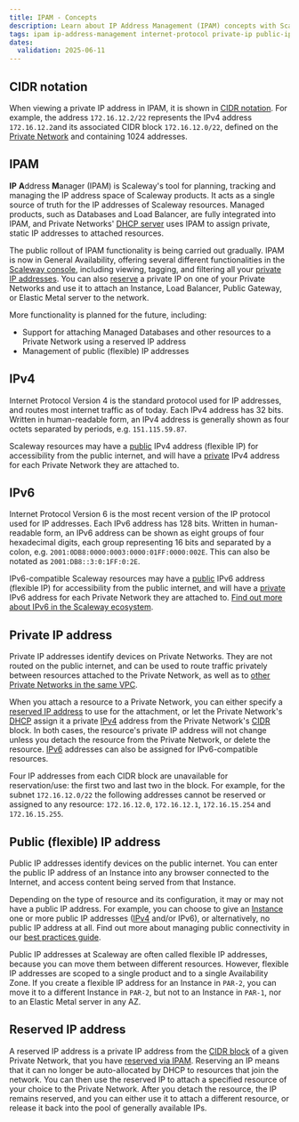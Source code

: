 ```yaml
---
title: IPAM - Concepts
description: Learn about IP Address Management (IPAM) concepts with Scaleway. Understand how to organize, allocate, and manage IP resources efficiently in your cloud infrastructure.
tags: ipam ip-address-management internet-protocol private-ip public-ip flexible-ip list-ips book-ip
dates:
  validation: 2025-06-11
---
```


## CIDR notation

When viewing a private IP address in IPAM, it is shown in [CIDR notation](https://en.wikipedia.org/wiki/Classless_Inter-Domain_Routing#CIDR_notation). For example, the address `172.16.12.2/22` represents the IPv4 address `172.16.12.2`and its associated CIDR block `172.16.12.0/22`, defined on the [Private Network](/vpc/how-to/create-private-network/#how-to-configure-cidr) and containing 1024 addresses.

## IPAM

**IP** **A**ddress **M**anager (IPAM) is Scaleway's tool for planning, tracking and managing the IP address space of Scaleway products. It acts as a single source of truth for the IP addresses of Scaleway resources. Managed products, such as Databases and Load Balancer, are fully integrated into IPAM, and Private Networks' [DHCP server](/vpc/concepts/#dhcp) uses IPAM to assign private, static IP addresses to attached resources.

The public rollout of IPAM functionality is being carried out gradually. IPAM is now in General Availability, offering several different functionalities in the [Scaleway console](https://console.scaleway.com/ipam/), including viewing, tagging, and filtering all your [private IP addresses](#private-ip-address). You can also [reserve](/ipam/how-to/reserve-ip/) a private IP on one of your Private Networks and use it to attach an Instance, Load Balancer, Public Gateway, or Elastic Metal server to the network.

More functionality is planned for the future, including:

- Support for attaching Managed Databases and other resources to a Private Network using a reserved IP address
- Management of public (flexible) IP addresses

## IPv4

Internet Protocol Version 4 is the standard protocol used for IP addresses, and routes most internet traffic as of today. Each IPv4 address has 32 bits. Written in human-readable form, an IPv4 address is generally shown as four octets separated by periods, e.g. `151.115.59.87`.

Scaleway resources may have a [public](#public-flexible-ip-address) IPv4 address (flexible IP) for accessibility from the public internet, and will have a [private](#private-ip-address) IPv4 address for each Private Network they are attached to.

## IPv6

Internet Protocol Version 6 is the most recent version of the IP protocol used for IP addresses. Each IPv6 address has 128 bits. Written in human-readable form, an IPv6 address can be shown as eight groups of four hexadecimal digits, each group representing 16 bits and separated by a colon, e.g. `2001:0DB8:0000:0003:0000:01FF:0000:002E`. This can also be notated as `2001:DB8::3:0:1FF:0:2E`.

IPv6-compatible Scaleway resources may have a [public](#public-flexible-ip-address) IPv6 address (flexible IP) for accessibility from the public internet, and will have a [private](#private-ip-address) IPv6 address for each Private Network they are attached to. [Find out more about IPv6 in the Scaleway ecosystem](/ipam/reference-content/ipv6/).

## Private IP address

Private IP addresses identify devices on Private Networks. They are not routed on the public internet, and can be used to route traffic privately between resources attached to the Private Network, as well as to [other Private Networks in the same VPC](/vpc/concepts/#routing).

When you attach a resource to a Private Network, you can either specify a [reserved IP address](/ipam/how-to/reserve-ip/) to use for the attachment, or let the Private Network's [DHCP](/vpc/concepts/#dhcp) assign it a private [IPv4](#ipv4) address from the Private Network's [CIDR](/vpc/concepts/#cidr-block) block. In both cases, the resource's private IP address will not change unless you detach the resource from the Private Network, or delete the resource. [IPv6](#ipv6) addresses can also be assigned for IPv6-compatible resources.

Four IP addresses from each CIDR block are unavailable for reservation/use: the first two and last two in the block. For example, for the subnet `172.16.12.0/22` the following addresses cannot be reserved or assigned to any resource: `172.16.12.0`, `172.16.12.1`, `172.16.15.254` and `172.16.15.255`.

## Public (flexible) IP address

Public IP addresses identify devices on the public internet. You can enter the public IP address of an Instance into any browser connected to the Internet, and access content being served from that Instance. 

Depending on the type of resource and its configuration, it may or may not have a public IP address. For example, you can choose to give an [Instance](/instances/) one or more public IP addresses ([IPv4](#ipv4) and/or IPv6), or alternatively, no public IP address at all. Find out more about managing public connectivity in our [best practices guide](/ipam/reference-content/public-connectivity-best-practices/).

Public IP addresses at Scaleway are often called flexible IP addresses, because you can move them between different resources. However, flexible IP addresses are scoped to a single product and to a single Availability Zone. If you create a flexible IP address for an Instance in `PAR-2`, you can move it to a different Instance in `PAR-2`, but not to an Instance in `PAR-1`, nor to an Elastic Metal server in any AZ.

## Reserved IP address

A reserved IP address is a private IP address from the [CIDR block](/vpc/concepts/#cidr-block) of a given Private Network, that you have [reserved via IPAM](/ipam/how-to/reserve-ip/). Reserving an IP means that it can no longer be auto-allocated by DHCP to resources that join the network. You can then use the reserved IP to attach a specified resource of your choice to the Private Network. After you detach the resource, the IP remains reserved, and you can either use it to attach a different resource, or release it back into the pool of generally available IPs.